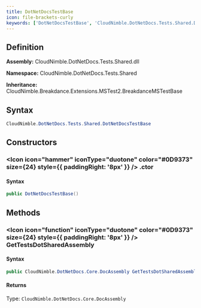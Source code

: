 ```yaml
---
title: DotNetDocsTestBase
icon: file-brackets-curly
keywords: ['DotNetDocsTestBase', 'CloudNimble.DotNetDocs.Tests.Shared.DotNetDocsTestBase', 'CloudNimble.DotNetDocs.Tests.Shared', 'class', 'CloudNimble.Breakdance.Extensions.MSTest2.BreakdanceMSTestBase']
---
```


## Definition

**Assembly:** CloudNimble.DotNetDocs.Tests.Shared.dll

**Namespace:** CloudNimble.DotNetDocs.Tests.Shared

**Inheritance:** CloudNimble.Breakdance.Extensions.MSTest2.BreakdanceMSTestBase

## Syntax

```csharp
CloudNimble.DotNetDocs.Tests.Shared.DotNetDocsTestBase
```

## Constructors

### <Icon icon="hammer" iconType="duotone" color="#0D9373" size={24} style={{ paddingRight: '8px' }} />  .ctor

#### Syntax

```csharp
public DotNetDocsTestBase()
```

## Methods

### <Icon icon="function" iconType="duotone" color="#0D9373" size={24} style={{ paddingRight: '8px' }} />  GetTestsDotSharedAssembly

#### Syntax

```csharp
public CloudNimble.DotNetDocs.Core.DocAssembly GetTestsDotSharedAssembly()
```

#### Returns

Type: `CloudNimble.DotNetDocs.Core.DocAssembly`


